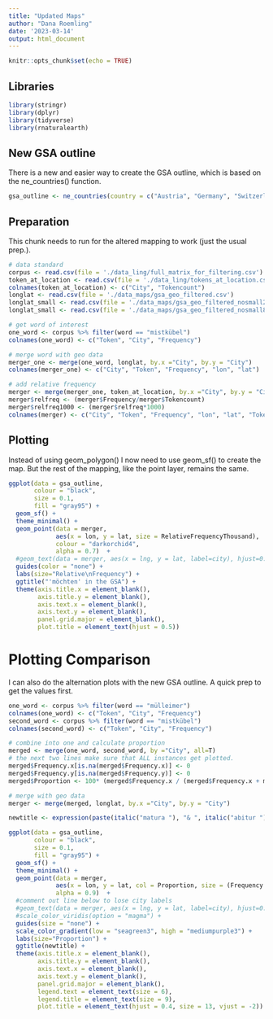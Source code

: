 ```yaml
---
title: "Updated Maps"
author: "Dana Roemling"
date: '2023-03-14'
output: html_document
---
```


```r
knitr::opts_chunk$set(echo = TRUE)
```

## Libraries

```r
library(stringr) 
library(dplyr) 
library(tidyverse) 
library(rnaturalearth)  
```

## New GSA outline

There is a new and easier way to create the GSA outline, which is based on the ne_countries() function. 

```r
gsa_outline <- ne_countries(country = c("Austria", "Germany", "Switzerland"), returnclass="sf", scale = "large")
```

## Preparation

This chunk needs to run for the altered mapping to work (just the usual prep.).

```r
# data standard
corpus <- read.csv(file = './data_ling/full_matrix_for_filtering.csv') 
token_at_location <- read.csv(file = './data_ling/tokens_at_location.csv')
colnames(token_at_location) <- c("City", "Tokencount") 
longlat <- read.csv(file = './data_maps/gsa_geo_filtered.csv')
longlat_small <- read.csv(file = './data_maps/gsa_geo_filtered_nosmall22.csv')
longlat_small <- read.csv(file = './data_maps/gsa_geo_filtered_nosmall85.csv')

# get word of interest
one_word <- corpus %>% filter(word == "mistkübel")
colnames(one_word) <- c("Token", "City", "Frequency")

# merge word with geo data
merger_one <- merge(one_word, longlat, by.x ="City", by.y = "City")
colnames(merger_one) <- c("City", "Token", "Frequency", "lon", "lat")

# add relative frequency
merger <- merge(merger_one, token_at_location, by.x ="City", by.y = "City")
merger$relfreq <- (merger$Frequency/merger$Tokencount)
merger$relfreq1000 <- (merger$relfreq*1000)
colnames(merger) <- c("City", "Token", "Frequency", "lon", "lat", "TokenCount", "RelativeFrequency", "RelativeFrequencyThousand")

```

## Plotting

Instead of using geom_polygon() I now need to use geom_sf() to create the map. But the rest of the mapping, like the point layer, remains the same.

```r
ggplot(data = gsa_outline,
       colour = "black", 
       size = 0.1, 
       fill = "gray95") + 
  geom_sf() + 
  theme_minimal() +  
  geom_point(data = merger, 
             aes(x = lon, y = lat, size = RelativeFrequencyThousand),
             colour = "darkorchid4",
             alpha = 0.7)  +
  #geom_text(data = merger, aes(x = lng, y = lat, label=city), hjust=0.1, vjust=0.1, size = 2) +
  guides(color = "none") +
  labs(size="Relative\nFrequency") +
  ggtitle("'möchten' in the GSA") +
  theme(axis.title.x = element_blank(), 
        axis.title.y = element_blank(),
        axis.text.x = element_blank(),
        axis.text.y = element_blank(),
        panel.grid.major = element_blank(),
        plot.title = element_text(hjust = 0.5))
```

# Plotting Comparison

I can also do the alternation plots with the new GSA outline. A quick prep to get the values first.

```r
one_word <- corpus %>% filter(word == "mülleimer")
colnames(one_word) <- c("Token", "City", "Frequency")
second_word <- corpus %>% filter(word == "mistkübel")
colnames(second_word) <- c("Token", "City", "Frequency")

# combine into one and calculate proportion
merged <- merge(one_word, second_word, by ="City", all=T)
# the next two lines make sure that ALL instances get plotted.
merged$Frequency.x[is.na(merged$Frequency.x)] <- 0
merged$Frequency.y[is.na(merged$Frequency.y)] <- 0
merged$Proportion <- 100* (merged$Frequency.x / (merged$Frequency.x + merged$Frequency.y))

# merge with geo data
merger <- merge(merged, longlat, by.x ="City", by.y = "City")
```


```r
newtitle <- expression(paste(italic("matura "), "& ", italic("abitur "), "in the GSA"))

ggplot(data = gsa_outline,
       colour = "black", 
       size = 0.1, 
       fill = "gray95") + 
  geom_sf() + 
  theme_minimal() +  
  geom_point(data = merger, 
             aes(x = lon, y = lat, col = Proportion, size = (Frequency.x+Frequency.y)), 
             alpha = 0.9)  +
  #comment out line below to lose city labels
  #geom_text(data = merger, aes(x = lng, y = lat, label=city), hjust=0.1, vjust=0.1, size = 2) +
  #scale_color_viridis(option = "magma") +
  guides(size = "none") +
  scale_color_gradient(low = "seagreen3", high = "mediumpurple3") +
  labs(size="Proportion") +
  ggtitle(newtitle) +
  theme(axis.title.x = element_blank(), 
        axis.title.y = element_blank(),
        axis.text.x = element_blank(),
        axis.text.y = element_blank(),
        panel.grid.major = element_blank(),
        legend.text = element_text(size = 6),
        legend.title = element_text(size = 9),
        plot.title = element_text(hjust = 0.4, size = 13, vjust = -2))
```
